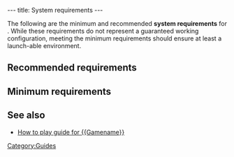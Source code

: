 ---
title: System requirements
---

{{Stub}}
The following are the minimum and recommended '''system requirements''' for ''{{Gamename}}''. While these requirements do not represent a guaranteed working configuration, meeting the minimum requirements should ensure at least a launch-able environment.

==Recommended requirements==

==Minimum requirements==

==See also==
* [[How to play guide for {{Gamename}}]]

[[Category:Guides]]